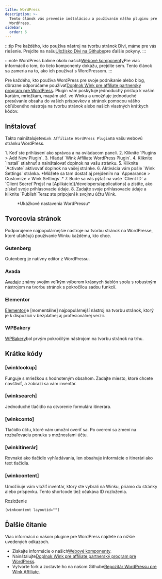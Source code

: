 ```yaml
---
title: WordPress
description: >-
  Tento článok vás prevedie inštaláciou a používaním nášho pluginu pre
  WordPress.
sidebar:
  order: 5
---
```


:::tip
Pre každého, kto používa nástroj na tvorbu stránok Divi, máme pre vás riešenie. Prejdite na našu[Úložisko Divi na Githube](https://github.com/wink-travel/affiliate-wordpress-divi-plugin)pre ďalšie pokyny.
:::

:::note
WordPress balíme okolo našich[Webové komponenty](/developers/web-components)Pre viac informácií o tom, čo tieto komponenty dokážu, prejdite sem. Tento článok sa zameria na to, ako ich používať s WordPressom. :::

Pre každého, kto používa WordPress pre svoje podnikanie alebo blog, dôrazne odporúčame používať[Doplnok Wink pre affiliate partnerský program pre WordPress](https://wordpress.org/plugins/wink2travel/).
Plugin vám poskytuje jednoduchý prístup k vašim kartám, mriežkam, mapám atď. vo Winku a umožňuje jednoduché presúvanie obsahu do vašich príspevkov a stránok pomocou vášho obľúbeného nástroja na tvorbu stránok alebo našich vlastných krátkych kódov.

## Inštalovať

Takto nainštalujete`Wink Affiliate WordPress Plugin`na vašu webovú stránku WordPress.

<Steps>
  1. Keď ste prihlásení ako správca a na ovládacom paneli.
  2. Kliknite `Plugins > Add New Plugin`.
  3. Hľadať `Wink Affiliate WordPress Plugin`.
  4. Kliknite `Install` stiahnuť a nainštalovať doplnok na vašu stránku.
  5. Kliknite `Activate` aktivovať doplnok na vašej stránke.
  6. Aktivácia vám pošle `Wink Settings` stránka. *Môžete sa tam dostať aj prejdením na `Appearance > Customize > Wink Settings`.*
  7. Bude sa vás pýtať na vaše `Client ID` a `Client Secret`Prejsť na [Aplikácie](/developers/applications) a zistite, ako získať svoje prihlasovacie údaje.
  8. Zadajte svoje prihlasovacie údaje a kliknite `Publish`Teraz ste pripojení k svojmu účtu Wink.
</Steps>


<figure>
  <CloudinaryImage width="350" height="760" resize="scale" quality="best" alt="Nastavenia pluginu Wink Affiliate pre WordPress" src="academy/wink-wordpress-plugin-settings" errorImage="noimage_opaque_nyrtl0.png" />

  <figcaption>*Ukážkové nastavenia WordPressu*</figcaption>
</figure>


##

## Tvorcovia stránok

Podporujeme najpopulárnejšie nástroje na tvorbu stránok na WordPresse, ktoré uľahčujú používanie Winku každému, kto chce.

### Gutenberg

Gutenberg je natívny editor z WordPressu.

### Avada

[Avada](https://avada.com)je známy svojim veľkým výberom krásnych šablón spolu s robustným nástrojom na tvorbu stránok s pokročilou sadou funkcií.

### Elementor

[Elementor](https://elementor.com)je \[momentálne] najpopulárnejší nástroj na tvorbu stránok, ktorý je k dispozícii v bezplatnej aj profesionálnej verzii.

### WPBakery

[WPBakery](https://wpbakery.com)bol prvým pokročilým nástrojom na tvorbu stránok na trhu.

## Krátke kódy

### \[winklookup]

Funguje s mriežkou s hodnoteným obsahom. Zadajte miesto, ktoré chcete navštíviť, a zobrazí sa vám inventár.

### \[winksearch]

Jednoduché tlačidlo na otvorenie formulára itinerára.

### \[winkconto]

Tlačidlo účtu, ktoré vám umožní overiť sa. Po overení sa zmení na rozbaľovaciu ponuku s možnosťami účtu.

### \[winkitinerár]

Rovnaké ako tlačidlo vyhľadávania, len obsahuje informácie o itinerári ako text tlačidla.

### \[winkcontent]

Umožňuje vám vložiť inventár, ktorý ste vybrali na Winku, priamo do stránky alebo príspevku. Tento shortcode tiež očakáva ID rozloženia.

Rozloženie

```
[winkcontent layoutid=""]
```

## Ďalšie čítanie

Viac informácií o našom plugine pre WordPress nájdete na nižšie uvedených odkazoch.

* Získajte informácie o našich[Webové komponenty](/developers/web-components).
* Nainštalujte[Doplnok Wink pre affiliate partnerský program pre WordPress](https://wordpress.org/plugins/wink2travel/).
* Vytvorte fork a zostavte ho na našom Githube[Repozitár WordPressu pre Wink Affiliate](https://github.com/wink-travel/wink-wordpress-plugin).

